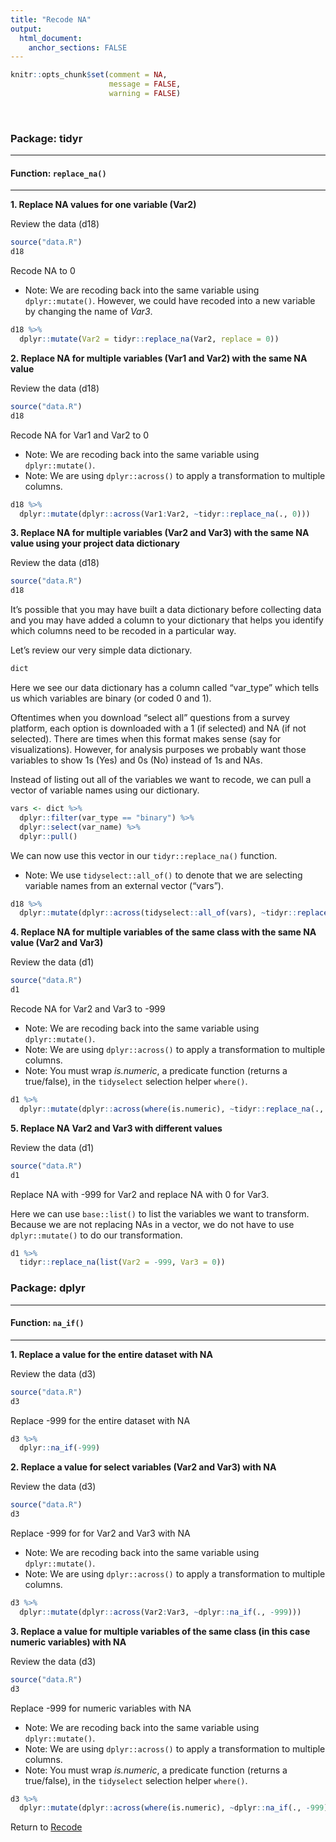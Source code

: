 ```yaml
---
title: "Recode NA"
output: 
  html_document:
    anchor_sections: FALSE
---
```


```r
knitr::opts_chunk$set(comment = NA,
                      message = FALSE,
                      warning = FALSE)
```

<br>

### Package: tidyr

---

#### Function: `replace_na()`

---

**1\. Replace NA values for one variable (Var2)**

Review the data (d18)

```r

source("data.R")
d18

```

Recode NA to 0

* Note: We are recoding back into the same variable using `dplyr::mutate()`. However, we could have recoded into a new variable by changing the name of *Var3*.

```r

d18 %>% 
  dplyr::mutate(Var2 = tidyr::replace_na(Var2, replace = 0))

```


**2\. Replace NA for multiple variables (Var1 and Var2) with the same NA value**

Review the data (d18)

```r

source("data.R")
d18

```

Recode NA for Var1 and Var2 to 0

* Note: We are recoding back into the same variable using `dplyr::mutate()`. 
* Note: We are using `dplyr::across()` to apply a transformation to multiple columns.

```r

d18 %>% 
  dplyr::mutate(dplyr::across(Var1:Var2, ~tidyr::replace_na(., 0)))

```

**3\. Replace NA for multiple variables (Var2 and Var3) with the same NA value using your project data dictionary**

Review the data (d18)

```r

source("data.R")
d18

```

It's possible that you may have built a data dictionary before collecting data and you may have added a column to your dictionary that helps you identify which columns need to be recoded in a particular way.

Let's review our very simple data dictionary.

```r

dict

```

Here we see our data dictionary has a column called "var_type" which tells us which variables are binary (or coded 0 and 1).

Oftentimes when you download "select all" questions from a survey platform, each option is downloaded with a 1 (if selected) and NA (if not selected). There are times when this format makes sense (say for visualizations). However, for analysis purposes we probably want those variables to show 1s (Yes) and 0s (No) instead of 1s and NAs.

Instead of listing out all of the variables we want to recode, we can pull a vector of variable names using our dictionary.

```r

vars <- dict %>%
  dplyr::filter(var_type == "binary") %>%
  dplyr::select(var_name) %>%
  dplyr::pull()

```

We can now use this vector in our `tidyr::replace_na()` function.

* Note: We use `tidyselect::all_of()` to denote that we are selecting variable names from an external vector ("vars").

```r

d18 %>%
  dplyr::mutate(dplyr::across(tidyselect::all_of(vars), ~tidyr::replace_na(., 0)))

```


**4\. Replace NA for multiple variables of the same class with the same NA value (Var2 and Var3)**

Review the data (d1)

```r

source("data.R")
d1

```

Recode NA for Var2 and Var3 to -999

* Note: We are recoding back into the same variable using `dplyr::mutate()`. 
* Note: We are using `dplyr::across()` to apply a transformation to multiple columns.
* Note: You must wrap *is.numeric*, a predicate function (returns a true/false), in the `tidyselect` selection helper `where()`.

```r

d1 %>% 
  dplyr::mutate(dplyr::across(where(is.numeric), ~tidyr::replace_na(., -999)))

```


**5\. Replace NA Var2 and Var3 with different values**

Review the data (d1)

```r

source("data.R")
d1

```

Replace NA with -999 for Var2 and replace NA with 0 for Var3.

Here we can use `base::list()` to list the variables we want to transform. Because we are not replacing NAs in a vector, we do not have to use `dplyr::mutate()` to do our transformation.

```r

d1 %>% 
  tidyr::replace_na(list(Var2 = -999, Var3 = 0))

```

### Package: dplyr

---

#### Function: `na_if()`

---

**1\. Replace a value for the entire dataset with NA**

Review the data (d3)

```r

source("data.R")
d3

```

Replace -999 for the entire dataset with NA

```r

d3 %>% 
  dplyr::na_if(-999)

```


**2\. Replace a value for select variables (Var2 and Var3) with NA**

Review the data (d3)

```r

source("data.R")
d3

```

Replace -999 for for Var2 and Var3 with NA

* Note: We are recoding back into the same variable using `dplyr::mutate()`. 
* Note: We are using `dplyr::across()` to apply a transformation to multiple columns.

```r

d3 %>% 
  dplyr::mutate(dplyr::across(Var2:Var3, ~dplyr::na_if(., -999)))

```

**3\. Replace a value for multiple variables of the same class (in this case numeric variables) with NA**

Review the data (d3)

```r

source("data.R")
d3

```

Replace -999 for numeric variables with NA

* Note: We are recoding back into the same variable using `dplyr::mutate()`.
* Note: We are using `dplyr::across()` to apply a transformation to multiple columns.
* Note: You must wrap *is.numeric*, a predicate function (returns a true/false), in the `tidyselect` selection helper `where()`.


```r

d3 %>% 
  dplyr::mutate(dplyr::across(where(is.numeric), ~dplyr::na_if(., -999)))

```

Return to [Recode](https://github.com/Cghlewis/data-wrangling-functions/wiki/Recode)